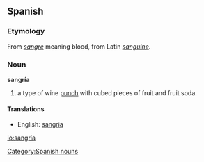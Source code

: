 {{see|sangria}}
==Spanish==

===Etymology===
From ''[[sangre]]'' meaning blood, from Latin ''[[sanguine]]''.

===Noun===
'''sangría'''

# a type of wine [[punch]] with cubed pieces of fruit and fruit soda.

====Translations====
*English: [[sangria]]

[[Category:Spanish nouns]]

[[io:sangría]]